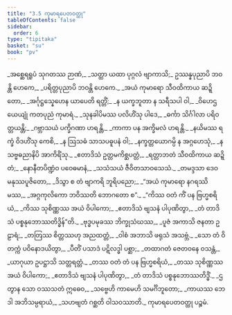 ```yaml
---
title: "3.5 ကုမာရပေတဝတ္ထု"
tableOfContents: false
sidebar:
  order: 6
type: "tipitaka"
basket: "su"
book: "pv"
---
```



<DynamicBreadcrumb />

<Division number="453" book="pv">

<Paragraph number="490" type="verses" book="pv">
_အစ္ဆေရရူပံ သုဂတဿ ဉာဏံ,_  
_သတ္ထာ ယထာ ပုဂ္ဂလံ ဗျာကာသိ;_  
ဥဿန္နပုညာပိ ဘဝန္တိ ဟေကေ,_  
_ပရိတ္တပုညာပိ ဘဝန္တိ ဟေကေ._  

</Paragraph>

</Division>
<Division number="454" book="pv">

<Paragraph number="491" type="verses" book="pv">
_အယံ ကုမာရော သီဝထိကာယ ဆဍ္ဍိတော,_  
_အင်္ဂုဋ္ဌသ္နေဟေန ယာပေတိ ရတ္တိံ;_  
_န ယက္ခဘူတာ န သရီသပါ ဝါ,_  
_ဝိဟေဌယေယျုံ ကတပုညံ ကုမာရံ._  

</Paragraph>

</Division>
<Division number="455" book="pv">

<Paragraph number="492" type="verses" book="pv">
_သုနခါပိမဿ ပလိဟိံသု ပါဒေ,_  
_ဓင်္ကာ သိင်္ဂါလာ ပရိဝတ္တယန္တိ;_  
_ဂဗ္ဘာသယံ ပက္ခိဂဏာ ဟရန္တိ,_  
_ကာကာ ပန အက္ခိမလံ ဟရန္တိ._  

</Paragraph>

</Division>
<Division number="456" book="pv">

<Paragraph number="493" type="verses" book="pv">
_နယိမဿ ရက္ခံ ဝိဒဟိံသု ကေစိ,_  
_န ဩသဓံ သာသပဓူပနံ ဝါ;_  
_နက္ခတ္တယောဂမ္ပိ န အဂ္ဂဟေသုံ,_  
_န သဗ္ဗဓညာနိပိ အာကိရိံသု._  

</Paragraph>

</Division>
<Division number="457" book="pv">

<Paragraph number="494" type="verses" book="pv">
_ဧတာဒိသံ ဥတ္တမကိစ္ဆပတ္တံ,_  
_ရတ္တာဘတံ သီဝထိကာယ ဆဍ္ဍိတံ;_  
_နောနီတပိဏ္ဍံဝ ပဝေဓမာနံ,_  
_သသံသယံ ဇီဝိတသာဝသေသံ._  

</Paragraph>

</Division>
<Division number="458" book="pv">

<Paragraph number="495" type="verses" book="pv">
_တမဒ္ဒသာ ဒေဝမနုဿပူဇိတော,_  
_ဒိသွာ စ တံ ဗျာကရိ ဘူရိပညော;_  
_“အယံ ကုမာရော နဂရဿိမဿ,_  
_အဂ္ဂကုလိကော ဘဝိဿတိ ဘောဂတော စ”._  

</Paragraph>

</Division>
<Division number="459" book="pv">

<Paragraph number="496" type="verses" book="pv">
_“ကိဿ ဝတံ ကိံ ပန ဗြဟ္မစရိယံ,_  
_ကိဿ သုစိဏ္ဏဿ အယံ ဝိပါကော;_  
_ဧတာဒိသံ ဗျသနံ ပါပုဏိတွာ,_  
_တံ တာဒိသံ ပစ္စနုဘောဿတိဒ္ဓိန်”တိ._  

</Paragraph>

</Division>
<Division number="460" book="pv">

<Paragraph number="497" type="verses" book="pv">
_ဗုဒ္ဓပမုခဿ ဘိက္ခုသံဃဿ,_  
_ပူဇံ အကာသိ ဇနတာ ဥဠာရံ;_  
_တတြဿ စိတ္တဿဟု အညထတ္တံ,_  
_ဝါစံ အဘာသိ ဖရုသံ အသဗ္ဘံ._  

</Paragraph>

</Division>
<Division number="461" book="pv">

<Paragraph number="498" type="verses" book="pv">
_သော တံ ဝိတက္ကံ ပဝိနောဒယိတွာ,_  
_ပီတိံ ပသာဒံ ပဋိလဒ္ဓါ ပစ္ဆာ;_  
_တထာဂတံ ဇေတဝနေ ဝသန္တံ,_  
_ယာဂုယာ ဥပဋ္ဌာသိ သတ္တရတ္တံ._  

</Paragraph>

</Division>
<Division number="462" book="pv">

<Paragraph number="499" type="verses" book="pv">
_တဿ ဝတံ တံ ပန ဗြဟ္မစရိယံ,_  
_တဿ သုစိဏ္ဏဿ အယံ ဝိပါကော;_  
_ဧတာဒိသံ ဗျသနံ ပါပုဏိတွာ,_  
_တံ တာဒိသံ ပစ္စနုဘောဿတိဒ္ဓိံ._  

</Paragraph>

</Division>
<Division number="463" book="pv">

<Paragraph number="500" type="verses" book="pv">
_ဌတွာန သော ဝဿသတံ ဣဓေဝ,_  
_သဗ္ဗေဟိ ကာမေဟိ သမင်္ဂိဘူတော;_  
_ကာယဿ ဘေဒါ အဘိသမ္ပရာယံ,_  
_သဟဗျတံ ဂစ္ဆတိ ဝါသဝဿာတိ._  


</Paragraph>
</Division>

<Paragraph number="501" type="center" book="pv">
ကုမာရပေတဝတ္ထု ပဉ္စမံ.
</Paragraph>